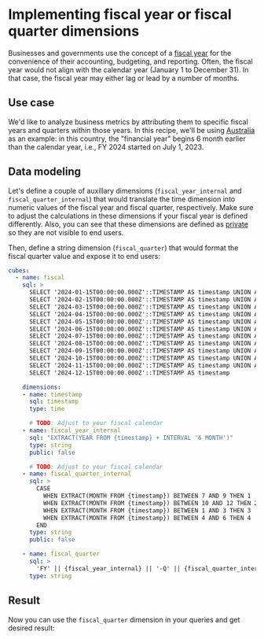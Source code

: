 # Implementing fiscal year or fiscal quarter dimensions

Businesses and governments use the concept of a [fiscal year][wiki-fiscal-year]
for the convenience of their accounting, budgeting, and reporting. Often,
the fiscal year would not align with the calendar year (January 1 to December 31).
In that case, the fiscal year may either lag or lead by a number of months.

## Use case

We'd like to analyze business metrics by attributing them to specific fiscal
years and quarters within those years. In this recipe, we'll be using
[Australia][wiki-fiscal-year-australia] as an example: in this country, the
"financial year" begins 6 month earlier than the calendar year, i.e., FY 2024
started on July 1, 2023.

## Data modeling

Let's define a couple of auxillary dimensions (`fiscal_year_internal` and
`fiscal_quarter_internal`) that would translate the time dimension into
numeric values of the fiscal year and fiscal quarter, respectively. Make
sure to adjust the calculations in these dimensions if your fiscal year is
defined differently. Also, you can see that these dimensions are defined
as [private][ref-dimension-public] so they are not visible to end users.

Then, define a string dimension (`fiscal_quarter`) that would format the
fiscal quarter value and expose it to end users:

```yml
cubes:
  - name: fiscal
    sql: >
      SELECT '2024-01-15T00:00:00.000Z'::TIMESTAMP AS timestamp UNION ALL
      SELECT '2024-02-15T00:00:00.000Z'::TIMESTAMP AS timestamp UNION ALL
      SELECT '2024-03-15T00:00:00.000Z'::TIMESTAMP AS timestamp UNION ALL
      SELECT '2024-04-15T00:00:00.000Z'::TIMESTAMP AS timestamp UNION ALL
      SELECT '2024-05-15T00:00:00.000Z'::TIMESTAMP AS timestamp UNION ALL
      SELECT '2024-06-15T00:00:00.000Z'::TIMESTAMP AS timestamp UNION ALL
      SELECT '2024-07-15T00:00:00.000Z'::TIMESTAMP AS timestamp UNION ALL
      SELECT '2024-08-15T00:00:00.000Z'::TIMESTAMP AS timestamp UNION ALL
      SELECT '2024-09-15T00:00:00.000Z'::TIMESTAMP AS timestamp UNION ALL
      SELECT '2024-10-15T00:00:00.000Z'::TIMESTAMP AS timestamp UNION ALL
      SELECT '2024-11-15T00:00:00.000Z'::TIMESTAMP AS timestamp UNION ALL
      SELECT '2024-12-15T00:00:00.000Z'::TIMESTAMP AS timestamp

    dimensions:
    - name: timestamp
      sql: timestamp
      type: time

      # TODO: Adjust to your fiscal calendar
    - name: fiscal_year_internal
      sql: "EXTRACT(YEAR FROM {timestamp} + INTERVAL '6 MONTH')"
      type: string
      public: false

      # TODO: Adjust to your fiscal calendar
    - name: fiscal_quarter_internal
      sql: >
        CASE
          WHEN EXTRACT(MONTH FROM {timestamp}) BETWEEN 7 AND 9 THEN 1
          WHEN EXTRACT(MONTH FROM {timestamp}) BETWEEN 10 AND 12 THEN 2
          WHEN EXTRACT(MONTH FROM {timestamp}) BETWEEN 1 AND 3 THEN 3
          WHEN EXTRACT(MONTH FROM {timestamp}) BETWEEN 4 AND 6 THEN 4
        END
      type: string
      public: false

    - name: fiscal_quarter
      sql: >
        'FY' || {fiscal_year_internal} || '-Q' || {fiscal_quarter_internal}
      type: string
```

## Result

Now you can use the `fiscal_quarter` dimension in your queries and get desired result:

<Screenshot src="https://ucarecdn.com/7d106eba-ca32-45eb-b246-217c9bd11c1e/"/>


[wiki-fiscal-year]: https://en.wikipedia.org/wiki/Fiscal_year
[wiki-fiscal-year-australia]: https://en.wikipedia.org/wiki/Fiscal_year#Australia

[ref-dimension-public]: /reference/data-model/dimensions#public